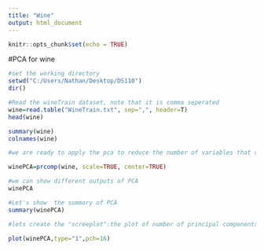 ---
title: "Wine"
output: html_document
---

```{r setup, include=FALSE}
knitr::opts_chunk$set(echo = TRUE)
```

#PCA for wine

```{r}
#set the working directory
setwd("C:/Users/Nathan/Desktop/DS110")
dir()

#Read the wineTrain dataset, note that it is comma seperated
wine=read.table("WineTrain.txt", sep=",", header=T)
head(wine)

summary(wine)
colnames(wine)

#we are ready to apply the pca to reduce the number of variables that can provide the maximum variability in the dataset

winePCA=prcomp(wine, scale=TRUE, center=TRUE)

#we can show different outputs of PCA
winePCA

#Let's show  the summary of PCA
summary(winePCA)

#lets create the "screeplot":the plot of number of principal components on the x axis and the variance of each principal component on y-axis

plot(winePCA,type="1",pch=16)



```